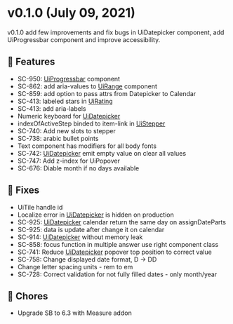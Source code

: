 
<Meta title="Releases/v0.1.x/v0.1.0" />

<style> {`
  code {
    background-color: transparent!important;
  }
`}</style>

# v0.1.0 (July 09, 2021)
v0.1.0 add few improvements and fix bugs in UiDatepicker component, add UiProgressbar component and improve accessibility.
## 🚀 Features
- SC-950: [UiProgressbar](?path=/story/molecules-progressbar--common&globals=measureEnabled:false) component
- SC-862: add aria-values to [UiRange](?path=/story/atoms-range--common&globals=measureEnabled:false) component
- SC-859: add option to pass attrs from Datepicker to Calendar
- SC-413: labeled stars in [UiRating](?path=/story/molecules-rating--common&globals=measureEnabled:false)
- SC-413: add aria-labels
- Numeric keyboard for [UiDatepicker](?path=/story/organisms-datepicker--common&globals=measureEnabled:false)
- indexOfActiveStep binded to item-link in [UiStepper](?path=/story/molecules-stepper--with-current-step&globals=measureEnabled:false)
- SC-740: Add new slots to stepper
- SC-738: arabic bullet points
- Text component has modifiers for all body fonts
- SC-742: [UiDatepicker](?path=/story/organisms-datepicker--common&globals=measureEnabled:false) emit empty value on clear all values
- SC-747: Add z-index for UiPopover
- SC-676: Diable month if no days available

## 🐛 Fixes
- UiTile handle id
- Localize error in [UiDatepicker](?path=/story/organisms-datepicker--common&globals=measureEnabled:false) is hidden on production
- SC-925: [UiDatepicker](?path=/story/organisms-datepicker--common&globals=measureEnabled:false) calendar return the same day on assignDateParts
- SC-925: data is update after change it on calendar
- SC-914: [UiDatepicker](?path=/story/organisms-datepicker--common&globals=measureEnabled:false) without memory leak
- SC-858: focus function in multiple answer use right component class
- SC-741: Reduce [UiDatepicker](?path=/story/organisms-datepicker--common&globals=measureEnabled:false) popover top position to correct value
- SC-758: Change displayed date format, D -> DD
- Change letter spacing units - rem to em
- SC-728: Correct validation for not fully filled dates - only month/year

## 🧹 Chores
- Upgrade SB to 6.3 with Measure addon

